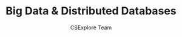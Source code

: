 ---
guideId: DBMS-101
moduleId: DBMS-19
title: Big Data & Distributed Databases
description: Explore concepts of big data, Hadoop, and distributed database management.
author: CSExplore Team
---